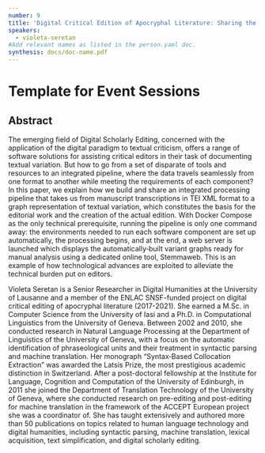 ```yaml
---
number: 9
title: 'Digital Critical Edition of Apocryphal Literature: Sharing the Pipeline'
speakers:
  - violeta-seretan
#Add relevant names as listed in the person.yaml doc.
synthesis: docs/doc-name.pdf
---
```


# Template for Event Sessions

## Abstract

The emerging field of Digital Scholarly Editing, concerned with the application
of the digital paradigm to textual criticism, offers a range of software
solutions for assisting critical editors in their task of documenting textual
variation. But how to go from a set of disparate of tools and resources to an
integrated pipeline, where the data travels seamlessly from one format to
another while meeting the requirements of each component? In this paper, we
explain how we build and share an integrated processing pipeline that takes us
from manuscript transcriptions in TEI XML format to a graph representation of
textual variation, which constitutes the basis for the editorial work and the
creation of the actual edition. With Docker Compose as the only technical
prerequisite, running the pipeline is only one command away: the environments
needed to run each software component are set up automatically, the processing
begins, and at the end, a web server is launched which displays the
automatically‑built variant graphs ready for manual analysis using a dedicated
online tool, Stemmaweb. This is an example of how technological advances are
exploited to alleviate the technical burden put on editors.

<Download download="docs/doc-name.pdf" />
<Speakers>
<Speaker speaker="violeta-seretan">

Violeta Seretan is a Senior Researcher in Digital Humanities at the University
of Lausanne and a member of the ENLAC SNSF-funded project on digital critical
editing of apocryphal literature (2017-2021). She earned a M.Sc. in Computer
Science from the University of Iasi and a Ph.D. in Computational Linguistics
from the University of Geneva. Between 2002 and 2010, she conducted research in
Natural Language Processing at the Department of Linguistics of the University
of Geneva, with a focus on the automatic identification of phraseological units
and their treatment in syntactic parsing and machine translation. Her monograph
“Syntax‑Based Collocation Extraction” was awarded the Latsis Prize, the most
prestigious academic distinction in Switzerland. After a post-doctoral
fellowship at the Institute for Language, Cognition and Computation of the
University of Edinburgh, in 2011 she joined the Department of Translation
Technology of the University of Geneva, where she conducted research on
pre-editing and post-editing for machine translation in the framework of the
ACCEPT European project she was a coordinator of. She has taught extensively and
authored more than 50 publications on topics related to human language
technology and digital humanities, including syntactic parsing, machine
translation, lexical acquisition, text simplification, and digital scholarly
editing.

</Speaker>

</Speakers>
